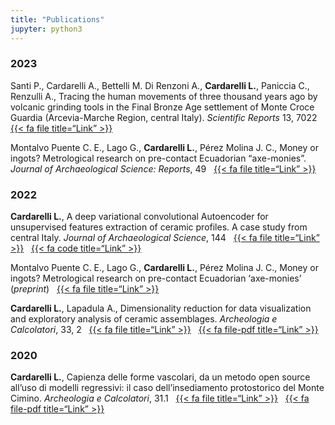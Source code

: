 ---
title: "Publications"
jupyter: python3
---

### 2023

Santi P., Cardarelli A., Bettelli M. Di Renzoni A., **Cardarelli L.**, Paniccia C., Renzulli A., Tracing the human movements of three thousand years ago by volcanic grinding tools in the Final Bronze Age settlement of Monte Croce Guardia (Arcevia-Marche Region, central Italy). *Scientific Reports* 13, 7022 &nbsp; [{{< fa file title="Link" >}}](https://www.nature.com/articles/s41598-023-34033-x)

Montalvo Puente C. E., Lago G., **Cardarelli L.**, Pérez Molina J. C., Money or ingots? Metrological research on pre-contact Ecuadorian "axe-monies". *Journal of Archaeological Science: Reports*, 49 &nbsp; [{{< fa file title="Link" >}}](https://doi.org/10.1016/j.jasrep.2023.103976)



### 2022

**Cardarelli L.**, A deep variational convolutional Autoencoder for unsupervised features extraction of ceramic profiles. A case study from central Italy. *Journal of Archaeological Science*, 144  &nbsp; [{{< fa file title="Link" >}}](https://doi.org/10.1016/j.jas.2022.105640) &nbsp;
 [{{< fa code title="Link" >}}](https://github.com/lrncrd/VAEpots)


Montalvo Puente C. E., Lago G., **Cardarelli L.**, Pérez Molina J. C., Money or ingots? Metrological research on pre-contact Ecuadorian 'axe-monies' (*preprint*) &nbsp; [{{< fa file title="Link" >}}](https://doi.org/10.21203/rs.3.rs-1962271/v1)

**Cardarelli L.**, Lapadula A., Dimensionality reduction for data visualization and exploratory analysis of ceramic assemblages. *Archeologia e Calcolatori*, 33, 2 
&nbsp; [{{< fa file title="Link" >}}](https://doi.org/10.19282/ac.33.2.2022.03) &nbsp; [{{< fa file-pdf title="Link" >}}](http://www.archcalc.cnr.it/indice/PDF33.2/03_Cardarelli_Lapadula.pdf)


### 2020

**Cardarelli L.**, Capienza delle forme vascolari, da un metodo open source all'uso di modelli regressivi: il caso dell'insediamento protostorico del Monte Cimino. *Archeologia e Calcolatori*, 31.1 &nbsp; [{{< fa file title="Link" >}}](https://doi.org/10.19282/ac.31.1.2020.02) &nbsp; [{{< fa file-pdf title="Link" >}}](http://www.archcalc.cnr.it/indice/PDF31.1/02_Cardarelli.pdf)

